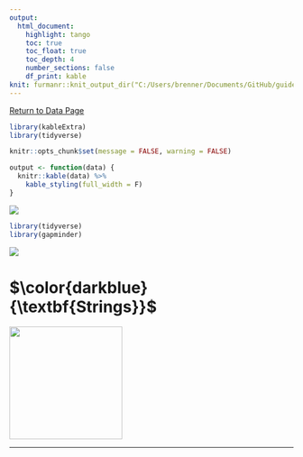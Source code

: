 ```yaml
---
output: 
  html_document:
    highlight: tango
    toc: true
    toc_float: true
    toc_depth: 4
    number_sections: false
    df_print: kable
knit: furmanr::knit_output_dir("C:/Users/brenner/Documents/GitHub/guides")
---
```


\newcommand\first[1]{\color{darkblue}{\textbf{#1}}}
\newcommand\second[1]{\color{dodgerblue}{\textbf{#1}}}
\newcommand\third[1]{\color{skyblue}{\textrm{#1}}}

[Return to Data Page](data_home.html)

```r
library(kableExtra)
library(tidyverse)

knitr::opts_chunk$set(message = FALSE, warning = FALSE)

output <- function(data) {
  knitr::kable(data) %>% 
    kable_styling(full_width = F)
}
```

![](https://github.com/social-lorax/new_guides/blob/main/Images/Logos/tidyverse.png?raw=true)

```r
library(tidyverse)
library(gapminder)
```


![](https://raw.githubusercontent.com/social-lorax/new_guides/main/Images/Underlines/r_underline.png)

# $\first{Strings}$

<img src="https://github.com/social-lorax/new_guides/blob/main/Images/Logos/stringr.png?raw=true" height="200">

****


